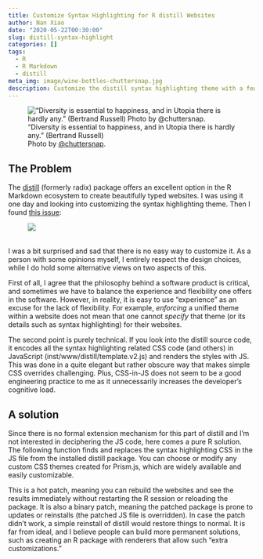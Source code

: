 ```yaml
---
title: Customize Syntax Highlighting for R distill Websites
author: Nan Xiao
date: "2020-05-22T00:30:00"
slug: distill-syntax-highlight
categories: []
tags:
  - R
  - R Markdown
  - distill
meta_img: image/wine-bottles-chuttersnap.jpg
description: Customize the distill syntax highlighting theme with a few lines of R code.
---
```


!["Diversity is essential to happiness, and in Utopia there is hardly any." (Bertrand Russell) <br> Photo by <a href="https://unsplash.com/photos/eKlezhItE5U">@chuttersnap</a>.](/image/wine-bottles-chuttersnap.jpg)

## The Problem

The [distill](https://rstudio.github.io/distill/) (formerly radix) package offers an excellent option in the R Markdown ecosystem to create beautifully typed websites. I was using it one day and looking into customizing the syntax highlighting theme. Then I found [this issue](https://github.com/rstudio/distill/issues/19):

![&nbsp;](/image/distill-custom-highlight-theme.png)

I was a bit surprised and sad that there is no easy way to customize it. As a person with some opinions myself, I entirely respect the design choices, while I do hold some alternative views on two aspects of this.

First of all, I agree that the philosophy behind a software product is critical, and sometimes we have to balance the experience and flexibility one offers in the software. However, in reality, it is easy to use "experience" as an excuse for the lack of flexibility. For example, *enforcing* a unified theme within a website does not mean that one cannot *specify* that theme (or its details such as syntax highlighting) for their websites.

The second point is purely technical. If you look into the distill source code, it encodes all the syntax highlighting related CSS code (and others) in JavaScript (inst/www/distill/template.v2.js) and renders the styles with JS. This was done in a quite elegant but rather obscure way that makes simple CSS overrides challenging. Plus, CSS-in-JS does not seem to be a good engineering practice to me as it unnecessarily increases the developer's cognitive load.

## A solution

Since there is no formal extension mechanism for this part of distill and I'm not interested in deciphering the JS code, here comes a pure R solution. The following function finds and replaces the syntax highlighting CSS in the JS file from the installed distill package. You can choose or modify any custom CSS themes created for Prism.js, which are widely available and easily customizable.

<script src="https://gist.github.com/nanxstats/ef265d4322168a049daa9154a38afa86.js"></script>

This is a hot patch, meaning you can rebuild the websites and see the results immediately without restarting the R session or reloading the package. It is also a binary patch, meaning the patched package is prone to updates or reinstalls (the patched JS file is overridden). In case the patch didn't work, a simple reinstall of distill would restore things to normal. It is far from ideal, and I believe people can build more permanent solutions, such as creating an R package with renderers that allow such "extra customizations."
